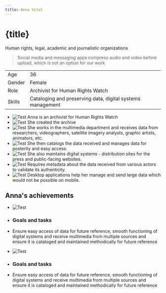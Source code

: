 ```yaml
---
title: Anna Vital
---
```



<PageSection>

# {title}

Human rights, legal, academic and journalistic organizations

> Social media and messaging apps compress audio and video before upload, which is not an option for our work

|        |                                                            |
| ------ | ---------------------------------------------------------- |
| Age    | 36                                                         |
| Gender | Female                                                     |
| Role   | Archivist for Human Rights Watch                           |
| Skills | Cataloging and preserving data, digital systems management |

- ![Test](darius.png) Anna is an archivist for Human Rights Watch
- ![Test](darius.png) She created the archive
- ![Test](darius.png) She works in the multimedia department and receives data from researchers, videographers, satellite imagery analysts, graphic artists, animators, etc.
- ![Test](darius.png) She then catalogs the data received and manages data for posterity and easy access.
- ![Test](darius.png) She also maintains digital systems - distribution sites for the press and public-facing websites.
- ![Test](darius.png) Requires metadata about the data received from various actors to validate its authenticity.
- ![Test](darius.png) Desktop applications help her manage and send large data which would not be possible on mobile.

</PageSection>
<PageSection>

## Anna's achievements

- ![Test](knight.png)
- ### Goals and tasks
- Ensure easy access of data for future reference, smooth functioning of digital systems and receive multimedia from multiple sources and ensure it is cataloged and maintained methodically for future reference

- ![Test](darius.png)
- ### Goals and tasks
- Ensure easy access of data for future reference, smooth functioning of digital systems and receive multimedia from multiple sources and ensure it is cataloged and maintained methodically for future reference

</PageSection>
